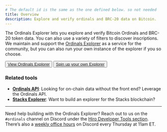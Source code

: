 ```yaml
---
# The default id is the same as the one defined below. so not needed
title: Overview
description: Explore and verify ordinals and BRC-20 data on Bitcoin.
---
```



The Ordinals Explorer lets you explore and verify Bitcoin Ordinals and BRC-20 token data. You can also use a variety of filters to discover inscriptions. We maintain and support the [Ordinals Explorer](https://ordinals.hiro.so) as a service for the community, but you can also run your own instance of the explorer if you so choose.

<div className="flex gap-4">
  <Button className="bg-orange-500 hover:bg-orange-600">
    <a href="https://ordinals.hiro.so" target="_blank" className="no-underline">
      View Ordinals Explorer
    </a>
  </Button>
  <Button variant="outline">
    <a href="/ordinals/explorer/guides/build-explorer" target="_blank" className="no-underline">
      Spin up your own Explorer
    </a>
  </Button>
</div>

### Related tools

- **[Ordinals API](/ordinals/api)**: Looking for on-chain data without the front end? Leverage the Ordinals API.
- **[Stacks Explorer](/stacks/explorer/guides/build-explorer)**: Want to build an explorer for the Stacks blockchain?

---

Need help building with the Ordinals Explorer? Reach out to us on the `#ordinals` channel on Discord under the [Hiro Developer Tools section](https://stacks.chat/). There’s also a [weekly office hours](https://events.stacks.co/event/HD16484710) on Discord every Thursday at 11am ET.
